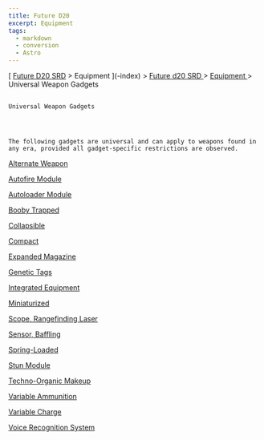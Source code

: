```yaml
---
title: Future D20
excerpt: Equipment
tags:
  - markdown
  - conversion
  - Astro
---
```







[
[Future D20 SRD]( / ) > Equipment
     ](-index)
     >
     [
      Future d20 SRD
     ](future-d20-srd-index)
     >
     [
      Equipment
     ](future-d20-srd-equipment-index)
     > Universal Weapon Gadgets
    




## 
    Universal Weapon Gadgets
   



    The following gadgets are universal and can apply to weapons found in any era, provided all gadget-specific restrictions are observed.
   



[
     Alternate Weapon
    ](future-d20-srd-equipment-gadgets-universal-weapons-alternate-weapon)




[
     Autofire Module
    ](future-d20-srd-equipment-gadgets-universal-weapons-autofire-module)




[
     Autoloader Module
    ](future-d20-srd-equipment-gadgets-universal-weapons-autoloader-module)




[
     Booby Trapped
    ](future-d20-srd-equipment-gadgets-universal-weapons-booby-trapped)




[
     Collapsible
    ](future-d20-srd-equipment-gadgets-universal-weapons-collapsible)




[
     Compact
    ](future-d20-srd-equipment-gadgets-universal-weapons-compact)




[
     Expanded Magazine
    ](future-d20-srd-equipment-gadgets-universal-weapons-expanded-magazine)




[
     Genetic Tags
    ](future-d20-srd-equipment-gadgets-universal-weapons-genetic-tags)




[
     Integrated Equipment
    ](future-d20-srd-equipment-gadgets-universal-weapons-integrated-equipment)




[
     Miniaturized
    ](future-d20-srd-equipment-gadgets-universal-weapons-miniaturized)




[
     Scope, Rangefinding Laser
    ](future-d20-srd-equipment-gadgets-universal-weapons-scope-rangefinding-laser)




[
     Sensor, Baffling
    ](future-d20-srd-equipment-gadgets-universal-weapons-sensor-baffling)




[
     Spring-Loaded
    ](future-d20-srd-equipment-gadgets-universal-weapons-spring-loaded)




[
     Stun Module
    ](future-d20-srd-equipment-gadgets-universal-weapons-stun-module)




[
     Techno-Organic Makeup
    ](future-d20-srd-equipment-gadgets-universal-weapons-techno-organic-makeup)




[
     Variable Ammunition
    ](future-d20-srd-equipment-gadgets-universal-weapons-variable-ammunition)




[
     Variable Charge
    ](future-d20-srd-equipment-gadgets-universal-weapons-variable-charge)




[
     Voice Recognition System
    ](future-d20-srd-equipment-gadgets-universal-weapons-voice-recognition-system)






